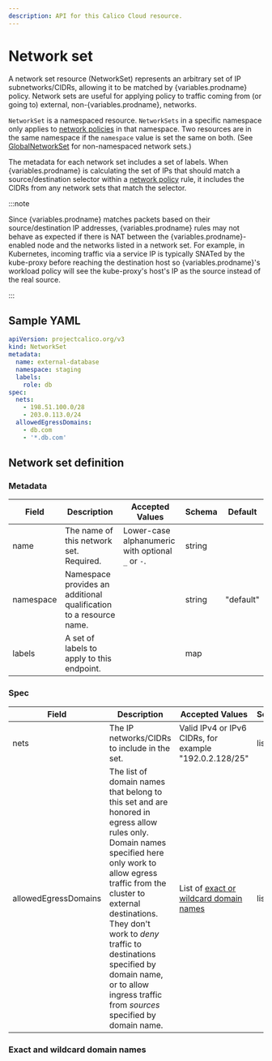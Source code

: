 ```yaml
---
description: API for this Calico Cloud resource.
---
```


# Network set


A network set resource (NetworkSet) represents an arbitrary set of IP subnetworks/CIDRs,
allowing it to be matched by {variables.prodname} policy. Network sets are useful for applying policy to traffic
coming from (or going to) external, non-{variables.prodname}, networks.

`NetworkSet` is a namespaced resource. `NetworkSets` in a specific namespace
only applies to [network policies](networkpolicy.mdx)
in that namespace. Two resources are in the same namespace if the `namespace`
value is set the same on both. (See [GlobalNetworkSet](globalnetworkset.mdx) for non-namespaced network sets.)

The metadata for each network set includes a set of labels. When {variables.prodname} is calculating the set of
IPs that should match a source/destination selector within a
[network policy](networkpolicy.mdx) rule, it includes
the CIDRs from any network sets that match the selector.

:::note

Since {variables.prodname} matches packets based on their source/destination IP addresses,
{variables.prodname} rules may not behave as expected if there is NAT between the {variables.prodname}-enabled node and the
networks listed in a network set. For example, in Kubernetes, incoming traffic via a service IP is
typically SNATed by the kube-proxy before reaching the destination host so {variables.prodname}'s workload
policy will see the kube-proxy's host's IP as the source instead of the real source.

:::

## Sample YAML

```yaml
apiVersion: projectcalico.org/v3
kind: NetworkSet
metadata:
  name: external-database
  namespace: staging
  labels:
    role: db
spec:
  nets:
    - 198.51.100.0/28
    - 203.0.113.0/24
  allowedEgressDomains:
    - db.com
    - '*.db.com'
```

## Network set definition

### Metadata

| Field     | Description                                                        | Accepted Values                                   | Schema | Default   |
| --------- | ------------------------------------------------------------------ | ------------------------------------------------- | ------ | --------- |
| name      | The name of this network set. Required.                            | Lower-case alphanumeric with optional `_` or `-`. | string |           |
| namespace | Namespace provides an additional qualification to a resource name. |                                                   | string | "default" |
| labels    | A set of labels to apply to this endpoint.                         |                                                   | map    |           |

### Spec

| Field                | Description                                                                                                                                                                                                                                                                                                                                            | Accepted Values                                                            | Schema | Default |
| -------------------- | ------------------------------------------------------------------------------------------------------------------------------------------------------------------------------------------------------------------------------------------------------------------------------------------------------------------------------------------------------ | -------------------------------------------------------------------------- | ------ | ------- |
| nets                 | The IP networks/CIDRs to include in the set.                                                                                                                                                                                                                                                                                                           | Valid IPv4 or IPv6 CIDRs, for example "192.0.2.128/25"                     | list   |         |
| allowedEgressDomains | The list of domain names that belong to this set and are honored in egress allow rules only. Domain names specified here only work to allow egress traffic from the cluster to external destinations. They don't work to _deny_ traffic to destinations specified by domain name, or to allow ingress traffic from _sources_ specified by domain name. | List of [exact or wildcard domain names](#exact-and-wildcard-domain-names) | list   |         |

### Exact and wildcard domain names

<DomainNames />
